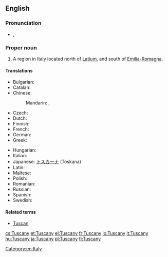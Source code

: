 ==English==
{{wikipedia}}

===Pronunciation===
* {{enPR|tŭsʹkənē}}, {{IPA|/ˈtʌskəni/}}

===Proper noun===
{{en-proper noun}}

# A region in Italy located north of [[Latium]], and south of [[Emilia-Romagna]].

====Translations====
{{trans-top|region in Italy}}
* Bulgarian: {{t|bg|Тоскана}}
* Catalan: {{t|ca|Toscana}}
* Chinese:
*: Mandarin: {{t|cmn|托斯卡納|sc=Hani}}, {{t|cmn|托斯卡纳|tr=Tuōsīkă'nà|sc=Hani}}
* Czech: {{t|cs|Toskánsko|n}}
* Dutch: {{t|nl|Toscane}}
* Finnish: {{t|fi|Toskana}}
* French: {{t+|fr|Toscane|f}}
* German: {{t+|de|Toskana|f}}
* Greek: {{t|el|Τοσκάνη|f|tr=Toskáni|sc=Grek}}
{{trans-mid}}
* Hungarian: {{t+|hu|Toszkána}}
* Italian: {{t+|it|Toscana|f}}
* Japanese: [[トスカーナ]] (Toskana)
* Latin: {{t|la|Tuscana}}
* Maltese: {{t|mt|Toskana}}
* Polish: {{t+|pl|Toskania|f}}
* Romanian: {{t|ro|Toscana|f}}
* Russian: {{t|ru|Тоскана|f|tr=Toskána}}
* Spanish: {{t+|es|Toscana}}
* Swedish: {{t|sv|Toscana}}
{{trans-bottom}}

====Related terms====
* [[Tuscan]]

[[Category:en:Italy]]

[[cs:Tuscany]]
[[et:Tuscany]]
[[el:Tuscany]]
[[fr:Tuscany]]
[[io:Tuscany]]
[[it:Tuscany]]
[[hu:Tuscany]]
[[ja:Tuscany]]
[[pl:Tuscany]]
[[fi:Tuscany]]